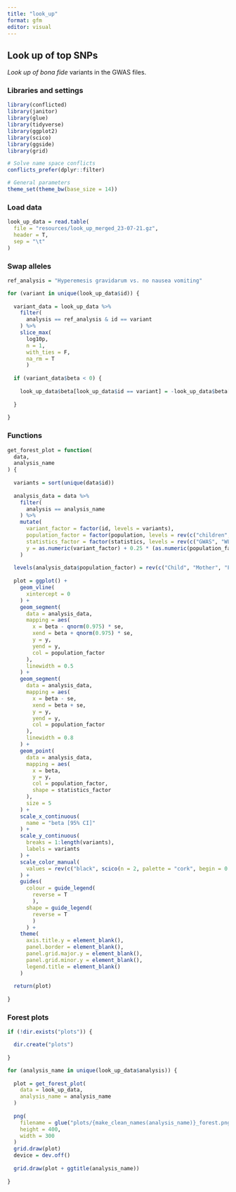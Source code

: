```yaml
---
title: "look_up"
format: gfm
editor: visual
---
```


## Look up of top SNPs

*Look up of bona fide* variants in the GWAS files.

### Libraries and settings

```r

library(conflicted)
library(janitor)
library(glue)
library(tidyverse)
library(ggplot2)
library(scico)
library(ggside)
library(grid)

# Solve name space conflicts
conflicts_prefer(dplyr::filter)

# General parameters
theme_set(theme_bw(base_size = 14))

```

### Load data

```r

look_up_data = read.table(
  file = "resources/look_up_merged_23-07-21.gz",
  header = T,
  sep = "\t"
)

```

### Swap alleles

```r

ref_analysis = "Hyperemesis gravidarum vs. no nausea vomiting"

for (variant in unique(look_up_data$id)) {
  
  variant_data = look_up_data %>% 
    filter(
      analysis == ref_analysis & id == variant
    ) %>% 
    slice_max(
      log10p, 
      n = 1,
      with_ties = F,
      na_rm = T
      )
  
  if (variant_data$beta < 0) {
    
    look_up_data$beta[look_up_data$id == variant] = -look_up_data$beta[look_up_data$id == variant]
    
  }
  
}

```

### Functions

```r

get_forest_plot = function(
  data,
  analysis_name
) {
  
  variants = sort(unique(data$id))
  
  analysis_data = data %>% 
    filter(
      analysis == analysis_name
    ) %>% 
    mutate(
      variant_factor = factor(id, levels = variants),
      population_factor = factor(population, levels = rev(c("children", "mothers", "fathers"))),
      statistics_factor = factor(statistics, levels = rev(c("GWAS", "WLM"))),
      y = as.numeric(variant_factor) + 0.25 * (as.numeric(population_factor) - 2) + 0.05 * (as.numeric(statistics_factor) - 1.5)
    )
  
  levels(analysis_data$population_factor) = rev(c("Child", "Mother", "Father"))
  
  plot = ggplot() +
    geom_vline(
      xintercept = 0
    ) +
    geom_segment(
      data = analysis_data,
      mapping = aes(
        x = beta - qnorm(0.975) * se,
        xend = beta + qnorm(0.975) * se,
        y = y,
        yend = y,
        col = population_factor
      ),
      linewidth = 0.5
    ) +
    geom_segment(
      data = analysis_data,
      mapping = aes(
        x = beta - se,
        xend = beta + se,
        y = y,
        yend = y,
        col = population_factor
      ),
      linewidth = 0.8
    ) +
    geom_point(
      data = analysis_data,
      mapping = aes(
        x = beta,
        y = y,
        col = population_factor,
        shape = statistics_factor
      ),
      size = 5
    ) +
    scale_x_continuous(
      name = "beta [95% CI]"
    ) +
    scale_y_continuous(
      breaks = 1:length(variants),
      labels = variants
    ) +
    scale_color_manual(
      values = rev(c("black", scico(n = 2, palette = "cork", begin = 0.2, end = 0.8)))
    ) + 
    guides(
      colour = guide_legend(
        reverse = T
        ),
      shape = guide_legend(
        reverse = T
        )
      ) +
    theme(
      axis.title.y = element_blank(),
      panel.border = element_blank(),
      panel.grid.major.y = element_blank(),
      panel.grid.minor.y = element_blank(),
      legend.title = element_blank()
    )
  
  return(plot)
  
}

```

### Forest plots

```r

if (!dir.exists("plots")) {

  dir.create("plots")
  
}

for (analysis_name in unique(look_up_data$analysis)) {
  
  plot = get_forest_plot(
    data = look_up_data,
    analysis_name = analysis_name
  )
  
  png(
    filename = glue("plots/{make_clean_names(analysis_name)}_forest.png"),
    height = 400,
    width = 300
  )
  grid.draw(plot)
  device = dev.off()
  
  grid.draw(plot + ggtitle(analysis_name))
  
}

```
